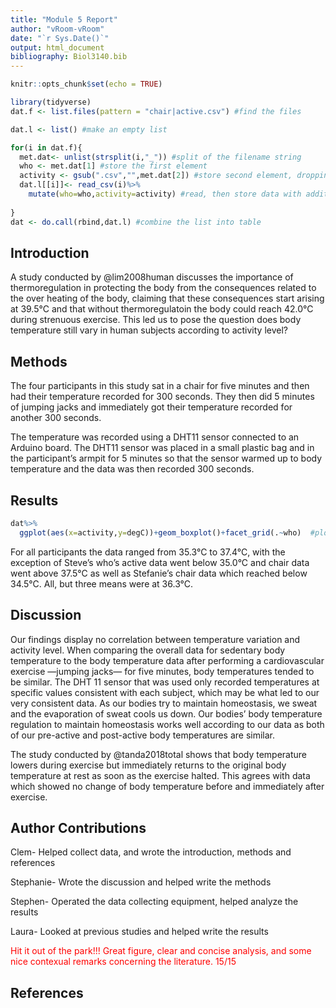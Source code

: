```yaml
---
title: "Module 5 Report"
author: "vRoom-vRoom"
date: "`r Sys.Date()`"
output: html_document
bibliography: Biol3140.bib
---
```


<!-- for comments -->
<style>
div.comment pre { background-color:#ffbbbb; }
div.comment pre.r { background-color:#ffbbbb; }
div.comment {color: red;}
</style>

```r
knitr::opts_chunk$set(echo = TRUE)

library(tidyverse)
dat.f <- list.files(pattern = "chair|active.csv") #find the files

dat.l <- list() #make an empty list

for(i in dat.f){
  met.dat<- unlist(strsplit(i,"_")) #split of the filename string
  who <- met.dat[1] #store the first element
  activity <- gsub(".csv","",met.dat[2]) #store second element, dropping CSV with gsub()
  dat.l[[i]]<- read_csv(i)%>%
    mutate(who=who,activity=activity) #read, then store data with additional columns of metada in list as position unique to i
  
}
dat <- do.call(rbind,dat.l) #combine the list into table

```

## Introduction

A study conducted by @lim2008human discusses the importance of thermoregulation in protecting the body from the consequences related to the over heating of the body, claiming that these consequences start arising at 39.5°C and that without thermoregulatoin the body could reach 42.0°C during strenuous exercise. This led us to pose the question does body temperature still vary in human subjects according to activity level?

## Methods

The four participants in this study sat in a chair for five minutes and then had their temperature recorded for 300 seconds. They then did 5 minutes of jumping jacks and immediately got their temperature recorded for another 300 seconds.

The temperature was recorded using a DHT11 sensor connected to an Arduino board. The DHT11 sensor was placed in a small plastic bag and in the participant's armpit for 5 minutes so that the sensor warmed up to body temperature and the data was then recorded 300 seconds.

## Results


```r
  
dat%>%
  ggplot(aes(x=activity,y=degC))+geom_boxplot()+facet_grid(.~who)  #plot to see what we get

```

For all participants the data ranged from 35.3°C to 37.4°C, with the exception of Steve's who's active data went below 35.0°C and chair data went above 37.5°C as well as Stefanie's chair data which reached below 34.5°C. All, but three means were at 36.3°C. 

## Discussion

Our findings display no correlation between temperature variation and activity level. When comparing the overall data for sedentary body temperature to the body temperature data after performing a cardiovascular exercise —jumping jacks— for five minutes, body temperatures tended to be similar. The DHT 11 sensor that was used only recorded temperatures at specific values consistent with each subject, which may be what led to our very consistent data. As our bodies try to maintain homeostasis, we sweat and the evaporation of sweat cools us down. Our bodies’ body temperature regulation to maintain homeostasis works well according to our data as both of our pre-active and post-active body temperatures are similar.

The study conducted by @tanda2018total shows that body temperature lowers during exercise but immediately returns to the original body temperature at rest as soon as the exercise halted. This agrees with data which showed no change of body temperature before and immediately after exercise.

## Author Contributions

Clem- Helped collect data, and wrote the introduction, methods and references

Stephanie- Wrote the discussion and helped write the methods

Stephen- Operated the data collecting equipment, helped analyze the results 

Laura- Looked at previous studies and helped write the results

<div class="comment">
Hit it out of the park!!! Great figure, clear and concise analysis, and some nice contexual remarks concerning the literature. 15/15

</div>

## References